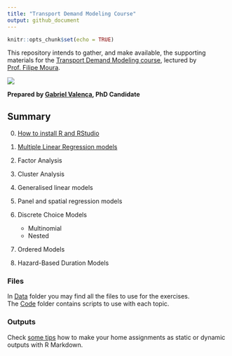 ```yaml
---
title: "Transport Demand Modeling Course"
output: github_document
---
```


```r
knitr::opts_chunk$set(echo = TRUE)
```
This repository intends to gather, and make available, the supporting materials for the [Transport Demand Modeling course](https://fenix.tecnico.ulisboa.pt/disciplinas/MPTra/2020-2021/1-semestre/materiais-de-apoio), lectured by [Prof. Filipe Moura](https://ushift.tecnico.ulisboa.pt/team-filipe-moura/).

![](README_files/ISTlogo.png)

**Prepared by [Gabriel Valença](https://ushift.tecnico.ulisboa.pt/team-gabriel-valenca/), PhD Candidate** 



## Summary

  0. [How to install R and RStudio]("0-InstallR.md")
  1. [Multiple Linear Regression models]("1-MultipleLinearRegression.md")
  2. Factor Analysis
  3. Cluster Analysis
  4. Generalised linear models
  5. Panel and spatial regression models
  6. Discrete Choice Models
  
     * Multinomial
     * Nested
    
  7. Ordered Models
  8. Hazard-Based Duration Models
  
### Files
In [Data]("Data/") folder you may find all the files to use for the exercises.   
The [Code]("Code/") folder contains scripts to use with each topic.

### Outputs
Check [some tips](RMarkdownReports.md) how to make your home assignments as static or dynamic outputs with R Markdown.

